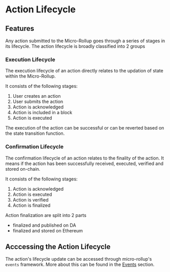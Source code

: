 
# Action Lifecycle

## Features

Any action submitted to the Micro-Rollup goes through a series of stages in its lifecycle. The action lifecycle is broadly classified into 2 groups

### Execution Lifecycle

The execution lifecycle of an action directly relates to the updation of state within the Micro-Rollup.

It consists of the following stages:

1. User creates an action
2. User submits the action
3. Action is acknowledged
4. Action is included in a block
5. Action is executed

The execution of the action can be successful or can be reverted based on the state transition function.

### Confirmation Lifecycle

The confirmation lifecycle of an action relates to the finality of the action. It means if the action has been successfully received, executed, verified and stored on-chain.

It consists of the following stages:

1. Action is acknowledged
2. Action is executed
3. Action is verified
4. Action is finalized

Action finalization are split into 2 parts

- finalized and published on DA
- finalized and stored on Ethereum

## Acccessing the Action Lifecycle

The action's lifecycle update can be accessed through micro-rollup's `events` framework. More about this can be found in the [Events](/build/framework/events) section.
